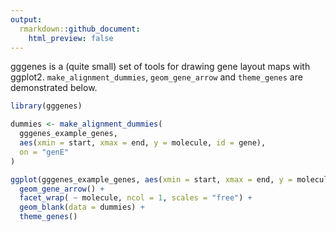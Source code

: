 ```yaml
---
output: 
  rmarkdown::github_document:
    html_preview: false
---
```


gggenes is a (quite small) set of tools for drawing gene layout maps with
ggplot2. `make_alignment_dummies`, `geom_gene_arrow` and `theme_genes` are
demonstrated below.

```r
library(gggenes)

dummies <- make_alignment_dummies(
  gggenes_example_genes,
  aes(xmin = start, xmax = end, y = molecule, id = gene),
  on = "genE"
)

ggplot(gggenes_example_genes, aes(xmin = start, xmax = end, y = molecule, fill = gene)) +
  geom_gene_arrow() +
  facet_wrap( ~ molecule, ncol = 1, scales = "free") +
  geom_blank(data = dummies) +
  theme_genes()
```
